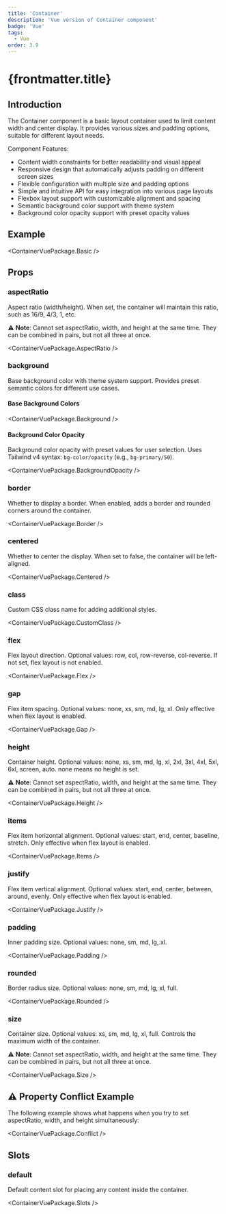 ```yaml
---
title: 'Container'
description: 'Vue version of Container component'
badge: 'Vue'
tags:
  - Vue
order: 3.9
---
```



# {frontmatter.title}

## Introduction

The Container component is a basic layout container used to limit content width and center display. It provides various sizes and padding options, suitable for different layout needs.

Component Features:

- Content width constraints for better readability and visual appeal
- Responsive design that automatically adjusts padding on different screen sizes
- Flexible configuration with multiple size and padding options
- Simple and intuitive API for easy integration into various page layouts
- Flexbox layout support with customizable alignment and spacing
- Semantic background color support with theme system
- Background color opacity support with preset opacity values

## Example

<ContainerVuePackage.Basic />

## Props

### aspectRatio

Aspect ratio (width/height). When set, the container will maintain this ratio, such as 16/9, 4/3, 1, etc.

⚠️ **Note**: Cannot set aspectRatio, width, and height at the same time. They can be combined in pairs, but not all three at once.

<ContainerVuePackage.AspectRatio />

### background

Base background color with theme system support. Provides preset semantic colors for different use cases.

#### Base Background Colors

<ContainerVuePackage.Background />

#### Background Color Opacity

Background color opacity with preset values for user selection. Uses Tailwind v4 syntax: `bg-color/opacity` (e.g., `bg-primary/50`).

<ContainerVuePackage.BackgroundOpacity />

### border

Whether to display a border. When enabled, adds a border and rounded corners around the container.

<ContainerVuePackage.Border />

### centered

Whether to center the display. When set to false, the container will be left-aligned.

<ContainerVuePackage.Centered />

### class

Custom CSS class name for adding additional styles.

<ContainerVuePackage.CustomClass />

### flex

Flex layout direction. Optional values: row, col, row-reverse, col-reverse. If not set, flex layout is not enabled.

<ContainerVuePackage.Flex />

### gap

Flex item spacing. Optional values: none, xs, sm, md, lg, xl. Only effective when flex layout is enabled.

<ContainerVuePackage.Gap />

### height

Container height. Optional values: none, xs, sm, md, lg, xl, 2xl, 3xl, 4xl, 5xl, 6xl, screen, auto. none means no height is set.

⚠️ **Note**: Cannot set aspectRatio, width, and height at the same time. They can be combined in pairs, but not all three at once.

<ContainerVuePackage.Height />

### items

Flex item horizontal alignment. Optional values: start, end, center, baseline, stretch. Only effective when flex layout is enabled.

<ContainerVuePackage.Items />

### justify

Flex item vertical alignment. Optional values: start, end, center, between, around, evenly. Only effective when flex layout is enabled.

<ContainerVuePackage.Justify />

### padding

Inner padding size. Optional values: none, sm, md, lg, xl.

<ContainerVuePackage.Padding />

### rounded

Border radius size. Optional values: none, sm, md, lg, xl, full.

<ContainerVuePackage.Rounded />

### size

Container size. Optional values: xs, sm, md, lg, xl, full. Controls the maximum width of the container.

⚠️ **Note**: Cannot set aspectRatio, width, and height at the same time. They can be combined in pairs, but not all three at once.

<ContainerVuePackage.Size />

## ⚠️ Property Conflict Example

The following example shows what happens when you try to set aspectRatio, width, and height simultaneously:

<ContainerVuePackage.Conflict />

## Slots

### default

Default content slot for placing any content inside the container.

<ContainerVuePackage.Slots />
